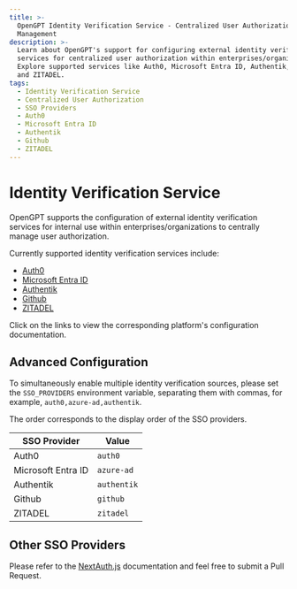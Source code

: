 ```yaml
---
title: >-
  OpenGPT Identity Verification Service - Centralized User Authorization
  Management
description: >-
  Learn about OpenGPT's support for configuring external identity verification
  services for centralized user authorization within enterprises/organizations.
  Explore supported services like Auth0, Microsoft Entra ID, Authentik, Github,
  and ZITADEL.
tags:
  - Identity Verification Service
  - Centralized User Authorization
  - SSO Providers
  - Auth0
  - Microsoft Entra ID
  - Authentik
  - Github
  - ZITADEL
---
```


# Identity Verification Service

OpenGPT supports the configuration of external identity verification services for internal use within enterprises/organizations to centrally manage user authorization.

Currently supported identity verification services include:

- [Auth0](/docs/self-hosting/advanced/sso-providers/auth0)
- [Microsoft Entra ID](/docs/self-hosting/advanced/sso-providers/microsoft-entra-id)
- [Authentik](/docs/self-hosting/advanced/sso-providers/authentik)
- [Github](/docs/self-hosting/advanced/sso-providers/github)
- [ZITADEL](/docs/self-hosting/advanced/sso-providers/zitadel)

Click on the links to view the corresponding platform's configuration documentation.

## Advanced Configuration

To simultaneously enable multiple identity verification sources, please set the `SSO_PROVIDERS` environment variable, separating them with commas, for example, `auth0,azure-ad,authentik`.

The order corresponds to the display order of the SSO providers.

| SSO Provider       | Value       |
| ------------------ | ----------- |
| Auth0              | `auth0`     |
| Microsoft Entra ID | `azure-ad`  |
| Authentik          | `authentik` |
| Github             | `github`    |
| ZITADEL            | `zitadel`   |

## Other SSO Providers

Please refer to the [NextAuth.js](https://next-auth.js.org/providers) documentation and feel free to submit a Pull Request.
